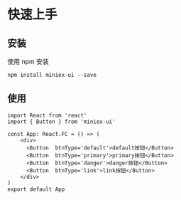 # 快速上手

## 安装
使用 npm 安装

```shell
npm install miniex-ui --save
```

## 使用
```tsx
import React from 'react'
import { Button } from 'miniex-ui'

const App: React.FC = () => (
    <div>
      <Button  btnType='default'>default按钮</Button>
      <Button  btnType='primary'>primary按钮</Button>
      <Button  btnType='danger'>danger按钮</Button>
      <Button  btnType='link'>link按钮</Button>
    </div>
)
export default App
```

